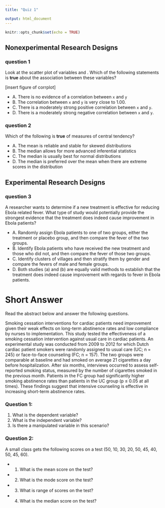 ```yaml
---
title: "Quiz 1"

output: html_document
---
```


```r
knitr::opts_chunk$set(echo = TRUE)
```



 
## Nonexperimental Research Designs

### question 1

 Look at the scatter plot of variables \texttt{x} and \texttt{y}. Which of the following statements is __true__ about the association between these variables?
 
  [insert figure of corrplot]
   
   
* A. There is no evidence of a correlation between `x` and `y`
* B. The correlation between `x` and `y` is very close to 1.00.
* C. There is a moderately strong positive correlation between `x` and `y`.
* D. There is a moderately strong negative correlation between `x` and `y`.

### question 2

Which of the following is **true** of measures of central tendency?

* A. The mean is reliable and stable for skewed distributions
* B. The median allows for more advanced inferential statistics
* C. The median is usually best for normal distributions
* D. The median is preferred over the mean when there are extreme scores in the distribution

## Experimental Research Designs

### question 3

 A researcher wants to determine if a new treatment is effective for reducing Ebola related fever.
  What type of study would potentially provide the strongest evidence that the treatment does indeed cause improvement in Ebola patients?

* A. Randomly assign Ebola patients to one of two groups, either the treatment or placebo group, and then compare the fever of the two groups.
* B. Identify Ebola patients who have received the new treatment and those who did not, and then compare the fever of those two groups.
* C. Identify clusters of villages and then stratify them by gender and compare the fevers of male and female groups.
* D. Both studies (a) and (b) are equally valid methods to establish that the treatment does indeed cause improvement with regards to fever in Ebola patients.


# Short Answer

Read the abstract below and answer the following questions.

 Smoking cessation interventions for cardiac patients need improvement given their weak effects on long-term abstinence rates and low compliance by nurses to implementation.
This study tested the effectiveness of a smoking cessation intervention against usual care in cardiac patients.
 An experimental study was conducted from 2009 to 2012 for which Dutch cardiac patient smokers were randomly assigned to usual care (UC; n = 245) or face-to-face counseling (FC; n = 157).
 The two groups were comparable at baseline and had smoked on average 21 cigarettes a day before hospitalization.
 After six months, interviews occurred to assess self-reported smoking status, measured by the number of cigarettes smoked in the previous month.
 Patients in the FC group had significantly higher smoking abstinence rates than patients in the UC group (p $\leq$ 0.05 at all times).
 These findings suggest that intensive counseling is effective in increasing short-term abstinence rates.

### Question 1:

 1. What is the dependent variable? 
 2. What is the independent variable?
 3. Is there a manipulated variable in this scenario?


 



### Question 2:

 A small class gets the following scores on a test (50, 10, 30, 20, 50, 45, 40, 50, 45, 60).

* 1. What is the mean score on the test?
* 2. What is the mode score on the test? 
* 3. What is range of scores on the test? 
* 4. What is the median score on the test? 

